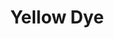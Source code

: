 ---
title: "Yellow Dye"
meta_title: "Yellow Dye craft"
description: "Craft de Yellow Dye"
rank: "c"
draft: false
name: "Yellow Dye"
recipe_img: "https://wiki.pokexgames.com/images/4/46/Yellow_Dye.png"
level: 44
craft_time: 60
result: 1
value_npc: 1
ingredients:
  - name: "Straw"
    quantity: 200
    item_img: "https://wiki.pokexgames.com/images/5/55/Straw.png"
    value_npc: 1
  - name: "Armadillo Claw"
    quantity: 6
    item_img: "https://wiki.pokexgames.com/images/f/f6/Armadillo_Claw.png"
    value_npc: 1
---